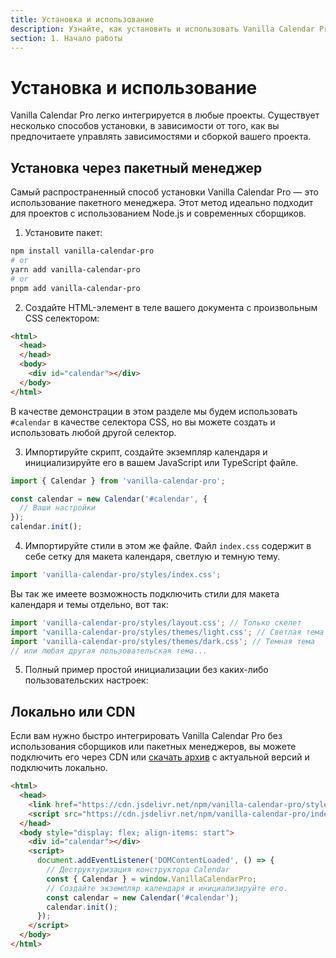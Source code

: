 ```yaml
---
title: Установка и использование
description: Узнайте, как установить и использовать Vanilla Calendar Pro. Интегрируйте календарь через пакетный менеджер или CDN, и настройте его в соответствии с вашими потребностями.
section: 1. Начало работы
---
```


# Установка и использование

Vanilla Calendar Pro легко интегрируется в любые проекты. Существует несколько способов установки, в зависимости от того, как вы предпочитаете управлять зависимостями и сборкой вашего проекта.

## Установка через пакетный менеджер

Самый распространенный способ установки Vanilla Calendar Pro — это использование пакетного менеджера. Этот метод идеально подходит для проектов с использованием Node.js и современных сборщиков.

1. Установите пакет:

```bash
npm install vanilla-calendar-pro
# or
yarn add vanilla-calendar-pro
# or
pnpm add vanilla-calendar-pro
```


2. Создайте HTML-элемент в теле вашего документа с произвольным CSS селектором:

```html
<html>
  <head>
  </head>
  <body>
    <div id="calendar"></div>
  </body>
</html>
```

<Info>В качестве демонстрации в этом разделе мы будем использовать `#calendar` в качестве селектора CSS, но вы можете создать и использовать любой другой селектор.</Info>

3. Импортируйте скрипт, создайте экземпляр календаря и инициализируйте его в вашем JavaScript или TypeScript файле.

```ts
import { Calendar } from 'vanilla-calendar-pro';

const calendar = new Calendar('#calendar', {
  // Ваши настройки
});
calendar.init();
```

4. Импортируйте стили в этом же файле. Файл `index.css` содержит в себе сетку для макета календаря, светлую и темную тему.

```ts
import 'vanilla-calendar-pro/styles/index.css';
```

Вы так же имеете возможность подключить стили для макета календаря и темы отдельно, вот так:

```ts
import 'vanilla-calendar-pro/styles/layout.css'; // Только скелет
import 'vanilla-calendar-pro/styles/themes/light.css'; // Светлая тема
import 'vanilla-calendar-pro/styles/themes/dark.css'; // Темная тема
// или любая другая пользовательская тема...
```

5. Полный пример простой инициализации без каких-либо пользовательских настроек:

<Sandbox example="installation-and-usage" />

## Локально или CDN

Если вам нужно быстро интегрировать Vanilla Calendar Pro без использования сборщиков или пакетных менеджеров, вы можете подключить его через CDN или <a href="https://cdn.jsdelivr.net/npm/vanilla-calendar-pro@latest/package.zip" rel="noopener noreferrer" target="_blank">скачать архив</a> с актуальной версий и подключить локально.

```html
<html>
  <head>
    <link href="https://cdn.jsdelivr.net/npm/vanilla-calendar-pro/styles/index.css" rel="stylesheet">
    <script src="https://cdn.jsdelivr.net/npm/vanilla-calendar-pro/index.js" defer></script>
  </head>
  <body style="display: flex; align-items: start">
    <div id="calendar"></div>
    <script>
      document.addEventListener('DOMContentLoaded', () => {
        // Деструктуризация конструктора Calendar
        const { Calendar } = window.VanillaCalendarPro;
        // Создайте экземпляр календаря и инициализируйте его.
        const calendar = new Calendar('#calendar');
        calendar.init();
      });
    </script>
  </body>
</html>
```
